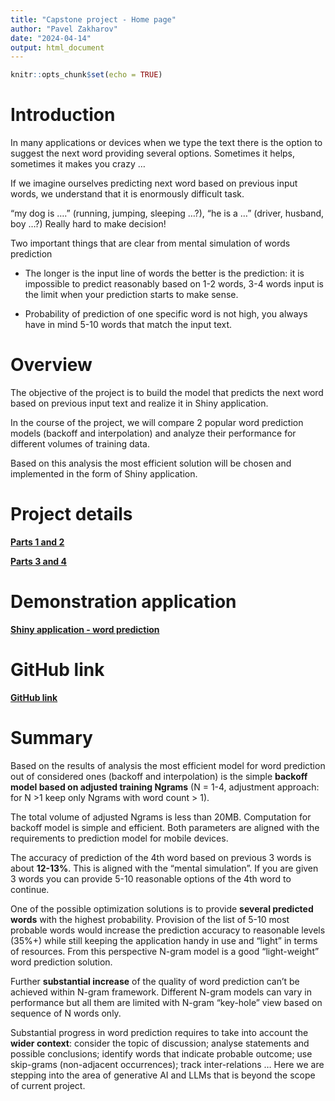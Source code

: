 ---
title: "Capstone project - Home page"
author: "Pavel Zakharov"
date: "2024-04-14"
output: html_document
---

```{r setup, include=FALSE}
knitr::opts_chunk$set(echo = TRUE)
```

# Introduction

In many applications or devices when we type the text there is the option to suggest the next word providing several options. Sometimes it helps, sometimes it makes you crazy …

If we imagine ourselves predicting next word based on previous input words, we understand that it is enormously difficult task. 

“my dog is ….” (running, jumping, sleeping …?), “he is a …” (driver, husband, boy …?) Really hard to make decision!

Two important things that are clear from mental simulation of words prediction

- The longer is the input line of words the better is the prediction: it is impossible to predict reasonably based on 1-2 words, 3-4 words input is the limit when your prediction starts to make sense.

- Probability of prediction of one specific word is not high, you always have in mind 5-10 words that match the input text.

# Overview

The objective of the project is to build the model that predicts the next word based on previous input text and realize it in Shiny application.

In the course of the project, we will compare 2 popular word prediction models (backoff and interpolation) and analyze their performance for different volumes of training data.

Based on this analysis the most efficient solution will be chosen and implemented in the form of Shiny application.

# Project details

[**Parts 1 and 2**](https://rpubs.com/pzakharo0/1172855)

[**Parts 3 and 4**](https://rpubs.com/pzakharo0/1172837)

# Demonstration application

[**Shiny application - word prediction**](https://pavelppz.shinyapps.io/Capstone_project_word_prediction/)

# GitHub link

[**GitHub link**](https://github.com/PavelPPZ/Capstone_Project)

# Summary

Based on the results of analysis the most efficient model for word prediction out of considered ones (backoff and interpolation) is the simple **backoff model based on adjusted training Ngrams** (N = 1-4, adjustment approach: for N >1 keep only Ngrams with word count > 1). 

The total volume of adjusted Ngrams is less than 20MB. Computation for backoff model is simple and efficient. Both parameters are aligned with the requirements to prediction model for mobile devices.

The accuracy of prediction of the 4th word based on previous 3 words is about **12-13%**. This is aligned with the “mental simulation”. If you are given 3 words you can provide 5-10 reasonable options of the 4th word to continue.

One of the possible optimization solutions is to provide **several predicted words** with the highest probability. Provision of the list of 5-10 most probable words would increase the prediction accuracy to reasonable levels (35%+) while still keeping the application handy in use and “light” in terms of resources. From this perspective N-gram model is a good “light-weight” word prediction solution.

Further **substantial increase** of the quality of word prediction can’t be achieved within N-gram framework. Different N-gram models can vary in performance but all them are limited with N-gram “key-hole” view based on sequence of N words only. 

Substantial progress in word prediction requires to take into account the **wider context**: consider the topic of discussion; analyse statements and possible conclusions; identify words that indicate probable outcome; use skip-grams (non-adjacent occurrences); track inter-relations  … Here we are stepping into the area of generative AI and LLMs that is beyond the scope of current project.
